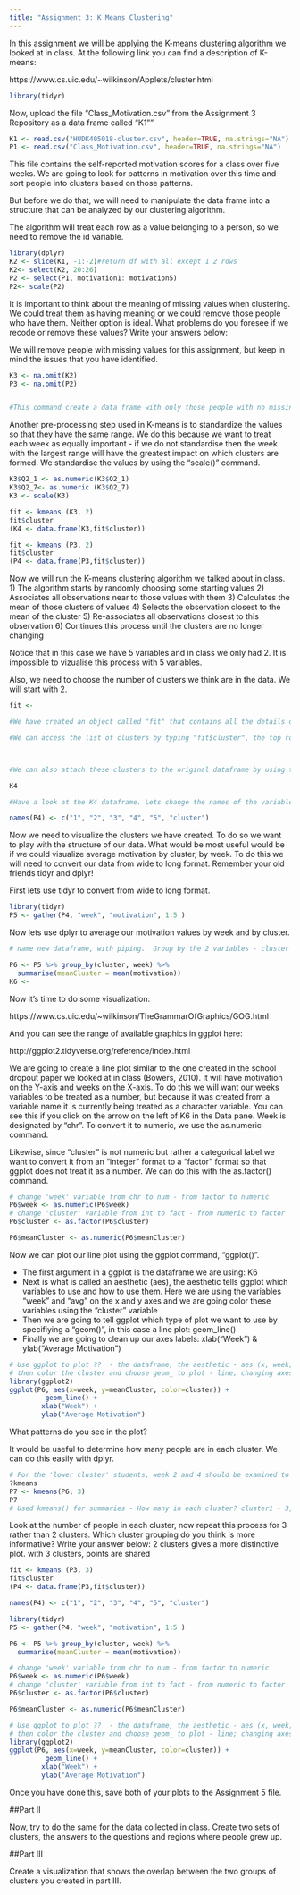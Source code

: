 ```yaml
---
title: "Assignment 3: K Means Clustering"
---
```


In this assignment we will be applying the K-means clustering algorithm we looked at in class. At the following link you can find a description of K-means:

https://www.cs.uic.edu/~wilkinson/Applets/cluster.html


```r
library(tidyr)


```

Now, upload the file "Class_Motivation.csv" from the Assignment 3 Repository as a data frame called "K1""
```r

K1 <- read.csv("HUDK405018-cluster.csv", header=TRUE, na.strings="NA")
P1 <- read.csv("Class_Motivation.csv", header=TRUE, na.strings="NA")

```

This file contains the self-reported motivation scores for a class over five weeks. We are going to look for patterns in motivation over this time and sort people into clusters based on those patterns.

But before we do that, we will need to manipulate the data frame into a structure that can be analyzed by our clustering algorithm.

The algorithm will treat each row as a value belonging to a person, so we need to remove the id variable.

```r
library(dplyr)
K2 <- slice(K1, -1:-2)#return df with all except 1 2 rows
K2<- select(K2, 20:26)
P2 <- select(P1, motivation1: motivation5)
P2<- scale(P2)


```

It is important to think about the meaning of missing values when clustering. We could treat them as having meaning or we could remove those people who have them. Neither option is ideal. What problems do you foresee if we recode or remove these values? Write your answers below:



We will remove people with missing values for this assignment, but keep in mind the issues that you have identified.


```r

K3 <- na.omit(K2)
P3 <- na.omit(P2)


#This command create a data frame with only those people with no missing values. It "omits" all rows with missing values, also known as a "listwise deletion". EG - It runs down the list deleting rows as it goes.

```

Another pre-processing step used in K-means is to standardize the values so that they have the same range. We do this because we want to treat each week as equally important - if we do not standardise then the week with the largest range will have the greatest impact on which clusters are formed. We standardise the values by using the "scale()" command.

```r
K3$Q2_1 <- as.numeric(K3$Q2_1)
K3$Q2_7<- as.numeric (K3$Q2_7)
K3 <- scale(K3)

fit <- kmeans (K3, 2)
fit$cluster
(K4 <- data.frame(K3,fit$cluster))

fit <- kmeans (P3, 2)
fit$cluster
(P4 <- data.frame(P3,fit$cluster))

```


Now we will run the K-means clustering algorithm we talked about in class. 
1) The algorithm starts by randomly choosing some starting values 
2) Associates all observations near to those values with them
3) Calculates the mean of those clusters of values
4) Selects the observation closest to the mean of the cluster
5) Re-associates all observations closest to this observation
6) Continues this process until the clusters are no longer changing

Notice that in this case we have 5 variables and in class we only had 2. It is impossible to vizualise this process with 5 variables.

Also, we need to choose the number of clusters we think are in the data. We will start with 2.

```r

fit <- 

#We have created an object called "fit" that contains all the details of our clustering including which observations belong to each cluster.

#We can access the list of clusters by typing "fit$cluster", the top row corresponds to the original order the rows were in. Notice we have deleted some rows.



#We can also attach these clusters to the original dataframe by using the "data.frame" command to create a new data frame called K4.

K4

#Have a look at the K4 dataframe. Lets change the names of the variables to make it more convenient with the names() command.

names(P4) <- c("1", "2", "3", "4", "5", "cluster")
```

Now we need to visualize the clusters we have created. To do so we want to play with the structure of our data. What would be most useful would be if we could visualize average motivation by cluster, by week. To do this we will need to convert our data from wide to long format. Remember your old friends tidyr and dplyr!

First lets use tidyr to convert from wide to long format.
```r
library(tidyr)
P5 <- gather(P4, "week", "motivation", 1:5 )
```

Now lets use dplyr to average our motivation values by week and by cluster.

```r
# name new dataframe, with piping.  Group by the 2 variables - cluster & week, then (pipe), then summarise to get 5 weeks, each with 2 clusters.  Name it meanCluster and it will be the mean of the motivation

P6 <- P5 %>% group_by(cluster, week) %>%
  summarise(meanCluster = mean(motivation))
K6 <- 

```

Now it's time to do some visualization: 

https://www.cs.uic.edu/~wilkinson/TheGrammarOfGraphics/GOG.html

And you can see the range of available graphics in ggplot here:

http://ggplot2.tidyverse.org/reference/index.html

We are going to create a line plot similar to the one created in the school dropout paper we looked at in class (Bowers, 2010). It will have motivation on the Y-axis and weeks on the X-axis. To do this we will want our weeks variables to be treated as a number, but because it was created from a variable name it is currently being treated as a character variable. You can see this if you click on the arrow on the left of K6 in the Data pane. Week is designated by "chr". To convert it to numeric, we use the as.numeric command. 

Likewise, since "cluster" is not numeric but rather a categorical label we want to convert it from an "integer" format to a "factor" format so that ggplot does not treat it as a number. We can do this with the as.factor() command.

```r
# change 'week' variable from chr to num - from factor to numeric
P6$week <- as.numeric(P6$week)
# change 'cluster' variable from int to fact - from numeric to factor
P6$cluster <- as.factor(P6$cluster)

P6$meanCluster <- as.numeric(P6$meanCluster)
```

Now we can plot our line plot using the ggplot command, "ggplot()".

- The first argument in a ggplot is the dataframe we are using: K6
- Next is what is called an aesthetic (aes), the aesthetic tells ggplot which variables to use and how to use them. Here we are using the variables "week" and "avg" on the x and y axes and we are going color these variables using the "cluster" variable
- Then we are going to tell ggplot which type of plot we want to use by specifiying a "geom()", in this case a line plot: geom_line()
- Finally we are going to clean up our axes labels: xlab("Week") & ylab("Average Motivation")

```r
# Use ggplot to plot ??  - the dataframe, the aesthetic - aes (x, week; y, meanCluster)
# then color the cluster and choose geom_ to plot - line; changing axes labels (xlab, ylab)
library(ggplot2)
ggplot(P6, aes(x=week, y=meanCluster, color=cluster)) +
         geom_line() +
        xlab("Week") +
        ylab("Average Motivation")

```

What patterns do you see in the plot?

It would be useful to determine how many people are in each cluster. We can do this easily with dplyr.

```r
# For the 'lower cluster' students, week 2 and 4 should be examined to see why their avg. dipped to a clear low against the 'higher cluster' students clear high avg for same weeks
?kmeans
P7 <- kmeans(P6, 3)
P7
# Used kmeans() for summaries - How many in each cluster? cluster1 - 3, cluster2 - 3, cluster3 - 4
```

Look at the number of people in each cluster, now repeat this process for 3 rather than 2 clusters. Which cluster grouping do you think is more informative? Write your answer below:
2 clusters gives a more distinctive plot.  with 3 clusters, points are shared 
```r
fit <- kmeans (P3, 3)
fit$cluster
(P4 <- data.frame(P3,fit$cluster))
```
```r
names(P4) <- c("1", "2", "3", "4", "5", "cluster")

library(tidyr)
P5 <- gather(P4, "week", "motivation", 1:5 )

P6 <- P5 %>% group_by(cluster, week) %>%
  summarise(meanCluster = mean(motivation))

# change 'week' variable from chr to num - from factor to numeric
P6$week <- as.numeric(P6$week)
# change 'cluster' variable from int to fact - from numeric to factor
P6$cluster <- as.factor(P6$cluster)

P6$meanCluster <- as.numeric(P6$meanCluster)

# Use ggplot to plot ??  - the dataframe, the aesthetic - aes (x, week; y, meanCluster)
# then color the cluster and choose geom_ to plot - line; changing axes labels (xlab, ylab)
library(ggplot2)
ggplot(P6, aes(x=week, y=meanCluster, color=cluster)) +
         geom_line() +
        xlab("Week") +
        ylab("Average Motivation")
```


Once you have done this, save both of your plots to the Assignment 5 file.

##Part II

Now, try to do the same for the data collected in class. Create two sets of clusters, the answers to the questions and regions where people grew up. 

##Part III

Create a visualization that shows the overlap between the two groups of clusters you created in part III.

